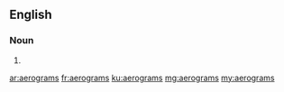 ==English==

===Noun===
{{head|en}}
# {{plural of|aerogram}}

[[ar:aerograms]]
[[fr:aerograms]]
[[ku:aerograms]]
[[mg:aerograms]]
[[my:aerograms]]